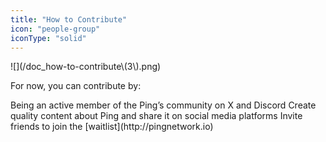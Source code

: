 ```yaml
---
title: "How to Contribute"
icon: "people-group"
iconType: "solid"
---
```


<Frame as="div">
  ![](/doc_how-to-contribute\(3\).png)
</Frame>

For now, you can contribute by:

<Check>
  Being an active member of the Ping’s community on X and Discord
</Check>

<Check>
  Create quality content about Ping and share it on social media platforms
</Check>

<Check>
  Invite friends to join the [waitlist](http://pingnetwork.io)
</Check>